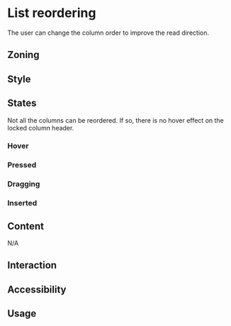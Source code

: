 
<Meta title="Components/List/List behaviors/List reordering"/>

<FigmaLink href="https://www.figma.com/file/YOFfHsT7Gf3FUUm74i4thw/List?node-id=700%3A75639" />

# List reordering

The user can change the column order to improve the read direction.

## Zoning

## Style

## States

Not all the columns can be reordered. If so, there is no hover effect on the locked column header.

### Hover

<FigmaImage
	src="https://www.figma.com/file/YOFfHsT7Gf3FUUm74i4thw/List?node-id=1209%3A89135"
	alt="Reordering columns - Hover"
/>

### Pressed

<FigmaImage
	src="https://www.figma.com/file/YOFfHsT7Gf3FUUm74i4thw/List?node-id=1209%3A93076"
	alt="Reordering columns - Pressed"
/>

### Dragging

<FigmaImage
	src="https://www.figma.com/file/YOFfHsT7Gf3FUUm74i4thw/List?node-id=1209%3A102282"
	alt="Reordering columns - Dragging"
/>

### Inserted

<FigmaImage
	src="https://www.figma.com/file/YOFfHsT7Gf3FUUm74i4thw/List?node-id=1209%3A107353"
	alt="Reordering columns - Inserted"
/>


## Content

N/A

## Interaction

## Accessibility

## Usage

